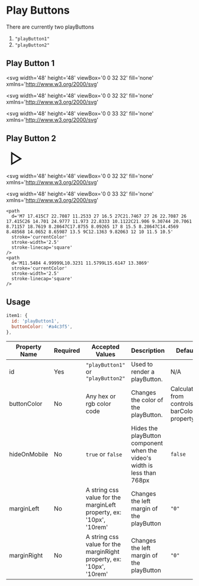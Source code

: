 # Play Buttons

There are currently two playButtons

1. `"playButton1"`
2. `"playButton2"`

## Play Button 1

<div>

<svg
  width='48'
  height='48'
  viewBox='0 0 32 32'
  fill='none'
  xmlns='http://www.w3.org/2000/svg'
>
  <path
    d='M22.2468 14.3355C23.435 15.1271 23.435 16.8729 22.2468 17.6645L11.8588 24.5847C10.5297 25.4701 8.75 24.5173 8.75 22.9202L8.75 9.0798C8.75 7.48272 10.5297 6.52988 11.8588 7.41533L22.2468 14.3355Z'
    stroke='currentColor'
    stroke-width='2.5'
  />
</svg>

<svg
  width='48'
  height='48'
  viewBox='0 0 32 32'
  fill='none'
  xmlns='http://www.w3.org/2000/svg'
>
  <rect
    x='7.1'
    y='7.1'
    width='5.8'
    height='17.8'
    rx='2.9'
    stroke='currentColor'
    stroke-width='2.2'
  />
  <rect
    x='19.1'
    y='7.1'
    width='5.8'
    height='17.8'
    rx='2.9'
    stroke='currentColor'
    stroke-width='2.2'
  />
</svg>

<svg
  width='48'
  height='48'
  viewBox='0 0 33 32'
  fill='none'
  xmlns='http://www.w3.org/2000/svg'
>
  <path
    d='M7 17.415C7 22.7087 11.2533 27 16.5 27C21.7467 27 26 22.7087 26 17.415C26 14.701 24.9777 11.973 22.8333 10.1122C21.906 9.30744 20.7061 8.71157 18.7619 8.28647C17.8755 8.09265 17 8 15.5 8.28647C14.4569 8.48568 14.0652 8.65987 13.5 9C12.1363 9.82063 12 10 11.5 10.5'
    stroke='currentColor'
    stroke-width='2.5'
    stroke-linecap='round'
  />
  <path
    d='M11.5485 5L10.8221 10.4396C10.7611 10.8965 11.0203 11.3359 11.4497 11.5035L15.8118 13.2063'
    stroke='currentColor'
    stroke-width='2.5'
    stroke-linecap='round'
  />
</svg>

</div>

## Play Button 2

<div>
  <svg width="48" height="48" viewBox="0 0 32 32" fill="none" xmlns="http://www.w3.org/2000/svg">
  <path d="M10 25.5V6L26 16.2632L10 25.5Z" stroke="currentColor" stroke-width="2.5"/>
  </svg>

<svg
  width='48'
  height='48'
  viewBox='0 0 32 32'
  fill='none'
  xmlns='http://www.w3.org/2000/svg'
>
  <rect
    x='7.1'
    y='7.1'
    width='5.8'
    height='17.8'
    stroke='currentColor'
    stroke-width='2.2'
  />
  <rect
    x='19.1'
    y='7.1'
    width='5.8'
    height='17.8'
    stroke='currentColor'
    stroke-width='2.2'
  />
</svg>

  <svg
    width='48'
    height='48'
    viewBox='0 0 33 32'
    fill='none'
    xmlns='http://www.w3.org/2000/svg'
  >
    <path
      d='M7 17.415C7 22.7087 11.2533 27 16.5 27C21.7467 27 26 22.7087 26 17.415C26 14.701 24.9777 11.973 22.8333 10.1122C21.906 9.30744 20.7061 8.71157 18.7619 8.28647C17.8755 8.09265 17 8 15.5 8.28647C14.4569 8.48568 14.0652 8.65987 13.5 9C12.1363 9.82063 12 10 11.5 10.5'
      stroke='currentColor'
      stroke-width='2.5'
      stroke-linecap='square'
    />
    <path
      d='M11.5484 4.99999L10.3231 11.5799L15.6147 13.3869'
      stroke='currentColor'
      stroke-width='2.5'
      stroke-linecap='square'
    />
  </svg>
</div>

## Usage

```jsx
item1: {
  id: 'playButton1',
  buttonColor: '#a4c3f5',
},
```

| Property Name | Required | Accepted Values                                                      | Description                                                              | Default                                       |
| ------------- | -------- | -------------------------------------------------------------------- | ------------------------------------------------------------------------ | --------------------------------------------- |
| id            | Yes      | `"playButton1"` or `"playButton2"`                                   | Used to render a playButton.                                             | N/A                                           |
| buttonColor   | No       | Any hex or rgb color code                                            | Changes the color of the playButton.                                     | Calculated from controlsBar barColor property |
| hideOnMobile  | No       | `true` or `false`                                                    | Hides the playButton component when the video's width is less than 768px | `false`                                       |
| marginLeft    | No       | A string css value for the marginLeft property, ex: '10px', '10rem'  | Changes the left margin of the playButton                                | `"0"`                                         |
| marginRight   | No       | A string css value for the marginRight property, ex: '10px', '10rem' | Changes the left margin of the playButton                                | `"0"`                                         |
